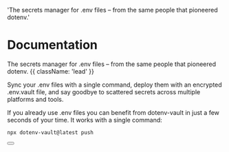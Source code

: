 
  'The secrets manager for .env files – from the same people that pioneered dotenv.'

# Documentation

The secrets manager for .env files – from the same people that pioneered dotenv. {{ className: 'lead' }}

Sync your .env files with a single command, deploy them with an encrypted .env.vault file, and say goodbye to scattered secrets across multiple platforms and tools.

If you already use .env files you can benefit from dotenv-vault in just a few seconds of your time. It works with a single command:

```bash
npx dotenv-vault@latest push
```

<div className="not-prose mb-16 mt-6 flex gap-3">
  <Button href="/docs/quickstart" arrow="right" children="Quickstart" />
</div>
